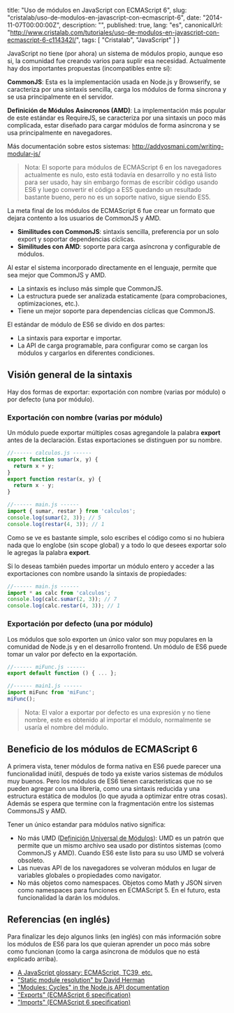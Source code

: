 
  title: "Uso de módulos en JavaScript con ECMAScript 6",
  slug: "cristalab/uso-de-modulos-en-javascript-con-ecmascript-6",
  date: "2014-11-07T00:00:00Z",
  description: "",
  published: true,
  lang: "es",
  canonicalUrl: "http://www.cristalab.com/tutoriales/uso-de-modulos-en-javascript-con-ecmascript-6-c114342l/",
  tags: [
    "Cristalab",
    "JavaScript"
  ]
}



JavaScript no tiene (por ahora) un sistema de módulos propio, aunque eso si, la comunidad fue creando varios para suplir esa necesidad. Actualmente hay dos importantes propuestas (incompatibles entre sí):

**CommonJS**: Esta es la implementación usada en Node.js y Browserify, se caracteriza por una sintaxis sencilla, carga los módulos de forma síncrona y se usa principalmente en el servidor.

**Definición de Módulos Asíncronos (AMD)**: La implementación más popular de este estándar es RequireJS, se caracteriza por una sintaxis un poco más complicada, estar diseñado para cargar módulos de forma asíncrona y se usa principalmente en navegadores.

Más documentación sobre estos sistemas: http://addyosmani.com/writing-modular-js/

> Nota: El soporte para módulos de ECMAScript 6 en los navegadores actualmente es nulo, esto está todavía en desarrollo y no está listo para ser usado, hay sin embargo formas de escribir código usando ES6 y luego convertir el código a ES5 quedando un resultado bastante bueno, pero no es un soporte nativo, sigue siendo ES5.

La meta final de los módulos de ECMAScript 6 fue crear un formato que dejara contento a los usuarios de CommonJS y AMD.

- **Similitudes con CommonJS**: sintaxis sencilla, preferencia por un solo export y soportar dependencias cíclicas.
- **Similitudes con AMD**: soporte para carga asíncrona y configurable de módulos.

Al estar el sistema incorporado directamente en el lenguaje, permite que sea mejor que CommonJS y AMD.

- La sintaxis es incluso más simple que CommonJS.
- La estructura puede ser analizada estaticamente (para comprobaciones, optimizaciones, etc.).
- Tiene un mejor soporte para dependencias cíclicas que CommonJS.

El estándar de módulo de ES6 se divido en dos partes:

- La sintaxis para exportar e importar.
- La API de carga programable, para configurar como se cargan los módulos y cargarlos en diferentes condiciones.

## Visión general de la sintaxis

Hay dos formas de exportar: exportación con nombre (varias por módulo) o por defecto (una por módulo).

### Exportación con nombre (varias por módulo)

Un módulo puede exportar múltiples cosas agregandole la palabra **export** antes de la declaración. Estas exportaciones se distinguen por su nombre.

```js
//------ calculos.js ------
export function sumar(x, y) {
  return x + y;
}
export function restar(x, y) {
  return x - y;
}
```

```js
//------ main.js ------
import { sumar, restar } from 'calculos';
console.log(sumar(2, 3)); // 5
console.log(restar(4, 3)); // 1
```

Como se ve es bastante simple, solo escribes el código como si no hubiera nada que lo englobe (sin scope global) y a todo lo que desees exportar solo le agregas la palabra **export**.

Si lo deseas también puedes importar un módulo entero y acceder a las exportaciones con nombre usando la sintaxis de propiedades:

```js
//------ main.js ------
import * as calc from 'calculos';
console.log(calc.sumar(2, 3)); // 7
console.log(calc.restar(4, 3)); // 1
```

### Exportación por defecto (una por módulo)


Los módulos que solo exporten un único valor son muy populares en la comunidad de Node.js y en el desarrollo frontend. Un módulo de ES6 puede tomar un valor por defecto en la exportación.

```js
//------ miFunc.js ------
export default function () { ... };
```

```js
//------ main1.js ------
import miFunc from 'miFunc';
miFunc();
```

> Nota: El valor a exportar por defecto es una expresión y no tiene nombre, este es obtenido al importar el módulo, normalmente se usaría el nombre del módulo.

## Beneficio de los módulos de ECMAScript 6

A primera vista, tener módulos de forma nativa en ES6 puede parecer una funcionalidad inútil, después de todo ya existe varios sistemas de módulos muy buenos. Pero los módulos de ES6 tienen características que no se pueden agregar con una librería, como una sintaxis reducida y una estructura estática de modulos (lo que ayuda a optimizar entre otras cosas). Además se espera que termine con la fragmentación entre los sistemas CommonsJS y AMD.

Tener un único estandar para módulos nativo significa:

- No más UMD ([Definición Universal de Módulos](https://github.com/umdjs/umd)): UMD es un patrón que permite que un mismo archivo sea usado por distintos sistemas (como CommonJS y AMD). Cuando ES6 este listo para su uso UMD se volverá obsoleto.
- Las nuevas API de los navegadores se volveran módulos en lugar de variables globales o propiedades como navigator.
- No más objetos como namespaces. Objetos como Math y JSON sirven como namespaces para funciones en ECMAScript 5. En el futuro, esta funcionalidad la darán los módulos.

## Referencias (en inglés)

Para finalizar les dejo algunos links (en inglés) con más información sobre los módulos de ES6 para los que quieran aprender un poco más sobre como funcionan (como la carga asíncrona de módulos que no está explicado arriba).

- [A JavaScript glossary: ECMAScript, TC39, etc.](http://www.2ality.com/2011/06/ecmascript.html)
- ["Static module resolution" by David Herman](http://calculist.org/blog/2012/06/29/static-module-resolution/)
- ["Modules: Cycles" in the Node.js API documentation](http://nodejs.org/api/modules.html#modules_cycles)
- ["Exports" (ECMAScript 6 specification)](https://people.mozilla.org/~jorendorff/es6-draft.html#sec-exports)
- ["Imports" (ECMAScript 6 specification)](https://people.mozilla.org/~jorendorff/es6-draft.html#sec-imports)
